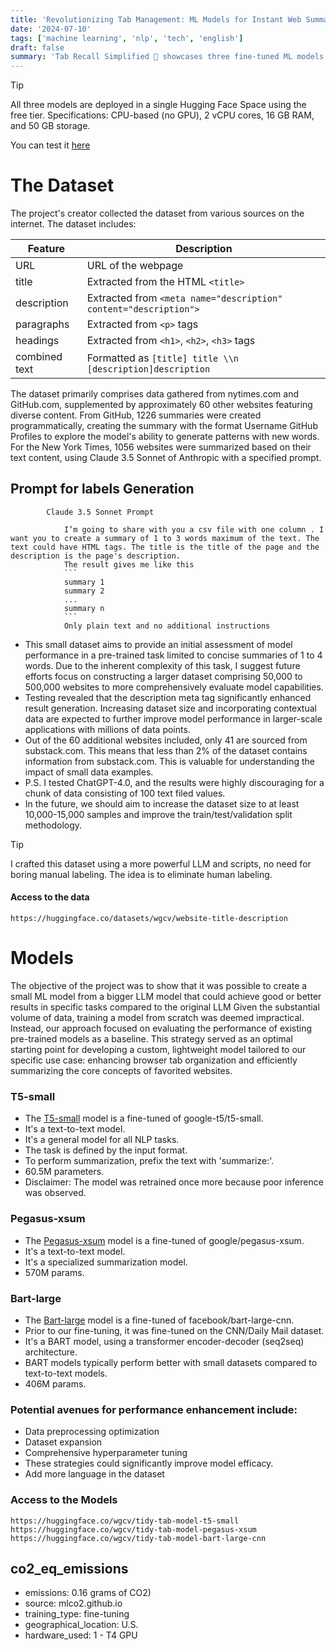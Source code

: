 ```yaml
---
title: 'Revolutionizing Tab Management: ML Models for Instant Web Summaries - Tab Recall Simplified 🚀'
date: '2024-07-10'
tags: ['machine learning', 'nlp', 'tech', 'english']
draft: false
summary: 'Tab Recall Simplified 🚀 showcases three fine-tuned ML models (T5-small, Pegasus-xsum, Bart-large) for summarizing web content into concise labels, deployed on Hugging Face Spaces with CPU-based resources.'
---
```


> [!TIP]
> All three models are deployed in a single Hugging Face Space using the free tier. Specifications: CPU-based (no GPU), 2 vCPU cores, 16 GB RAM, and 50 GB storage.
>
> You can test it [here](https://huggingface.co/spaces/wgcv/Tidy-Tabs-Titles)

# The Dataset

The project's creator collected the dataset from various sources on the internet.
The dataset includes:

| Feature       | Description                                                      |
| ------------- | ---------------------------------------------------------------- |
| URL           | URL of the webpage                                               |
| title         | Extracted from the HTML `<title>`                                |
| description   | Extracted from `<meta name="description" content="description">` |
| paragraphs    | Extracted from `<p>` tags                                        |
| headings      | Extracted from `<h1>`, `<h2>`, `<h3>` tags                       |
| combined text | Formatted as `[title] title \\n [description]description`        |

The dataset primarily comprises data gathered from nytimes.com and GitHub.com, supplemented by approximately 60 other websites featuring diverse content. From GitHub, 1226 summaries were created programmatically, creating the summary with the format Username GitHub Profiles to explore the model's ability to generate patterns with new words. For the New York Times, 1056 websites were summarized based on their text content, using Claude 3.5 Sonnet of Anthropic with a specified prompt.

## Prompt for labels Generation

````
        Claude 3.5 Sonnet Prompt

            I’m going to share with you a csv file with one column . I want you to create a summary of 1 to 3 words maximum of the text. The text could have HTML tags. The title is the title of the page and the description is the page's description.
            The result gives me like this
            ```
            summary 1
            summary 2
            ...
            summary n
            ```
            Only plain text and no additional instructions
````

- This small dataset aims to provide an initial assessment of model performance in a pre-trained task limited to concise summaries of 1 to 4 words. Due to the inherent complexity of this task, I suggest future efforts focus on constructing a larger dataset comprising 50,000 to 500,000 websites to more comprehensively evaluate model capabilities.
- Testing revealed that the description meta tag significantly enhanced result generation. Increasing dataset size and incorporating contextual data are expected to further improve model performance in larger-scale applications with millions of data points.
- Out of the 60 additional websites included, only 41 are sourced from substack.com. This means that less than 2% of the dataset contains information from substack.com. This is valuable for understanding the impact of small data examples.
- P.S. I tested ChatGPT-4.0, and the results were highly discouraging for a chunk of data consisting of 100 text filed values.
- In the future, we should aim to increase the dataset size to at least 10,000-15,000 samples and improve the train/test/validation split methodology.

> [!TIP]
> I crafted this dataset using a more powerful LLM and scripts, no need for boring manual labeling. The idea is to eliminate human labeling.

#### Access to the data

`https://huggingface.co/datasets/wgcv/website-title-description`

# Models

The objective of the project was to show that it was possible to create a small ML model from a bigger LLM model that could achieve good or better results in specific tasks compared to the original LLM
Given the substantial volume of data, training a model from scratch was deemed impractical. Instead, our approach focused on evaluating the performance of existing pre-trained models as a baseline. This strategy served as an optimal starting point for developing a custom, lightweight model tailored to our specific use case: enhancing browser tab organization and efficiently summarizing the core concepts of favorited websites.

### T5-small

- The [T5-small](https://huggingface.co/wgcv/tidy-tab-model-t5-small) model is a fine-tuned of google-t5/t5-small.
- It's a text-to-text model.
- It's a general model for all NLP tasks.
- The task is defined by the input format.
- To perform summarization, prefix the text with 'summarize:'.
- 60.5M parameters.
- Disclaimer: The model was retrained once more because poor inference was observed.

### Pegasus-xsum

- The [Pegasus-xsum](https://huggingface.co/wgcv/tidy-tab-model-pegasus-xsum) model is a fine-tuned of google/pegasus-xsum.
- It's a text-to-text model.
- It's a specialized summarization model.
- 570M params.

### Bart-large

- The [Bart-large](https://huggingface.co/wgcv/tidy-tab-model-bart-large-cnn) model is a fine-tuned of facebook/bart-large-cnn.
- Prior to our fine-tuning, it was fine-tuned on the CNN/Daily Mail dataset.
- It's a BART model, using a transformer encoder-decoder (seq2seq) architecture.
- BART models typically perform better with small datasets compared to text-to-text models.
- 406M params.

### Potential avenues for performance enhancement include:

- Data preprocessing optimization
- Dataset expansion
- Comprehensive hyperparameter tuning
- These strategies could significantly improve model efficacy.
- Add more language in the dataset

### Access to the Models

`https://huggingface.co/wgcv/tidy-tab-model-t5-small`
`https://huggingface.co/wgcv/tidy-tab-model-pegasus-xsum`
`https://huggingface.co/wgcv/tidy-tab-model-bart-large-cnn`

## co2_eq_emissions

- emissions: 0.16 grams of CO2)
- source: mlco2.github.io
- training_type: fine-tuning
- geographical_location: U.S.
- hardware_used: 1 - T4 GPU
